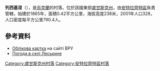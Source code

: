 {{coord|48|5|43|N|39|12|36|E|scale:100000|display=title}}

'''列西基涅'''（{{lang-uk|Леськине}}），是[[烏克蘭|烏克蘭]]的村落，位於該國東部[[盧甘斯克州|盧甘斯克州]]，由[[安特拉齊特區|安特拉齊特區]]負責管轄，始建於1865年，面積0.42平方公里，海拔高度238米，2001年人口328，人口密度每平方公里790.4人。

==參考資料==
* [http://w1.c1.rada.gov.ua/pls/z7503/A005?rdat1=01.05.2014&rf7571=17862 Облікова картка] на сайті ВРУ
* [http://weather.in.ua/ua/lyganskaja/13272 Погода в селі Леськине] {{Wayback|url=http://weather.in.ua/ua/lyganskaja/13272 |date=20111220002118 }}

{{DEFAULTSORT:Леськине}}
[[Category:盧甘斯克州村落|Category:盧甘斯克州村落]]
[[Category:安特拉齊特區村落|Category:安特拉齊特區村落]]


{{Luhansk-geo-stub}}